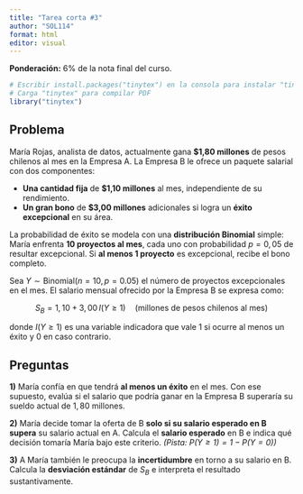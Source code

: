 ```yaml
---
title: "Tarea corta #3"
author: "SOL114"
format: html
editor: visual
---
```


**Ponderación:** 6% de la nota final del curso.

```r
# Escribir install.packages("tinytex") en la consola para instalar "tinytex"
# Carga "tinytex" para compilar PDF
library("tinytex")
```

## Problema

María Rojas, analista de datos, actualmente gana **$1,80 millones** de pesos chilenos al mes en la Empresa A. La Empresa B le ofrece un paquete salarial con dos componentes:

-   **Una cantidad fija** de **$1,10 millones** al mes, independiente de su rendimiento.
-   **Un gran bono** de **$3,00 millones** adicionales si logra un **éxito excepcional** en su área.

La probabilidad de éxito se modela con una **distribución Binomial** simple: María enfrenta **10 proyectos al mes**, cada uno con probabilidad $p=0,05$ de resultar excepcional. Si **al menos 1 proyecto** es excepcional, recibe el bono completo. 

Sea $Y \sim \text{Binomial}(n=10, p=0.05)$ el número de proyectos excepcionales en el mes. El salario mensual ofrecido por la Empresa B se expresa como:

$$
S_B = 1{,}10 + 3{,}00\, I(Y \geq 1) \quad \text{(millones de pesos chilenos al mes)}
$$

donde $I(Y \geq 1)$ es una variable indicadora que vale 1 si ocurre al menos un éxito y 0 en caso contrario.

## Preguntas

**1)** María confía en que tendrá **al menos un éxito** en el mes. Con ese supuesto, evalúa si el salario que podría ganar en la Empresa B superaría su sueldo actual de $1,80$ millones.  


**2)** María decide tomar la oferta de B **solo si su salario esperado en B supera** su salario actual en A. Calcula el **salario esperado** en B e indica qué decisión tomaría María bajo este criterio. *(Pista: $P(Y \geq 1) = 1 - P(Y=0)$)*  


**3)** A María también le preocupa la **incertidumbre** en torno a su salario en B. Calcula la **desviación estándar** de $S_B$ e interpreta el resultado sustantivamente.  

